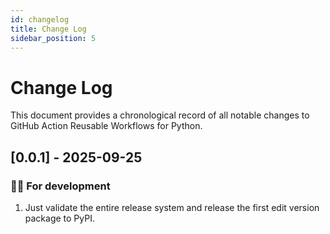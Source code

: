 ```yaml
---
id: changelog
title: Change Log
sidebar_position: 5
---
```


# Change Log

This document provides a chronological record of all notable changes to GitHub Action Reusable Workflows for Python.

## [0.0.1] - 2025-09-25

### 👨‍💻 For development

1. Just validate the entire release system and release the first edit version package to PyPI.
